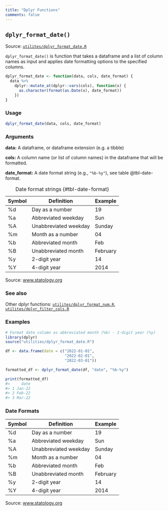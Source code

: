 ```yaml
---
title: "Dplyr Functions"
comments: false
---
```


## `dplyr_format_date()` 

Source: [`utilites/dplyr_format_date.R`](https://github.com/craig-shenton/RAPdown/blob/main/utilities/dplyr_format_date.R)

`dplyr_format_date()` is function that takes a dataframe and a list of column names as input and applies date formatting options to the specified columns.

```r
dplyr_format_date <- function(data, cols, date_format) {
  data %>%
    dplyr::mutate_at(dplyr::vars(cols), function(x) {
      as.character(format(as.Date(x), date_format))
    })
}
```

### Usage

```r
dplyr_format_date(data, cols, date_format)
```

### Arguments

__data:__ A dataframe, or dataframe extension (e.g. a tibble)

__cols:__ A column name (or list of column names) in the dataframe that will be formatted.

__date_format:__ A date format string (e.g., `"%b-%y"`), see table @tbl-date-format.

Symbol | Definition | Example
-------|------------|--------
%d | Day as a number | 19
%a | Abbreviated weekday | Sun
%A | Unabbreviated weekday | Sunday
%m | Month as a number | 04
%b | Abbreviated month | Feb
%B | Unabbreviated month | February
%y | 2-digit year | 14
%Y | 4-digit year | 2014

: Date format strings {#tbl-date-format}

Source: [www.statology.org](https://www.statology.org/r-date-format/)


### See also

Other dplyr functions: [`utilites/dplyr_format_num.R`](https://github.com/craig-shenton/RAPdown/blob/main/utilities/dplyr_format_num.R), [`utilites/dplyr_filter_cols.R`](https://github.com/craig-shenton/RAPdown/blob/main/utilities/dplyr_filter_cols.R)

### Examples

```r
# Format date column as abbreviated month (%b) - 2-digit year (%y)
library(dplyr)
source("utilities/dplyr_format_date.R")

df <- data.frame(date = c("2022-01-01",
                          "2022-02-01",
                          "2022-03-01"))

formatted_df <- dplyr_format_date(df, "date", "%b-%y")

print(formatted_df)
#>     date
#> 1 Jan-22
#> 2 Feb-22
#> 3 Mar-22
```

### Date Formats

Symbol | Definition | Example
-------|------------|--------
%d | Day as a number | 19
%a | Abbreviated weekday | Sun
%A | Unabbreviated weekday | Sunday
%m | Month as a number | 04
%b | Abbreviated month | Feb
%B | Unabbreviated month | February
%y | 2-digit year | 14
%Y | 4-digit year | 2014

Source: [www.statology.org](https://www.statology.org/r-date-format/)
